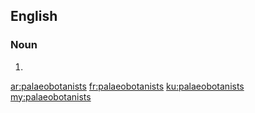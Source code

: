 ==English==

===Noun===
{{head|en}}

# {{plural of|palaeobotanist}}

[[ar:palaeobotanists]]
[[fr:palaeobotanists]]
[[ku:palaeobotanists]]
[[my:palaeobotanists]]